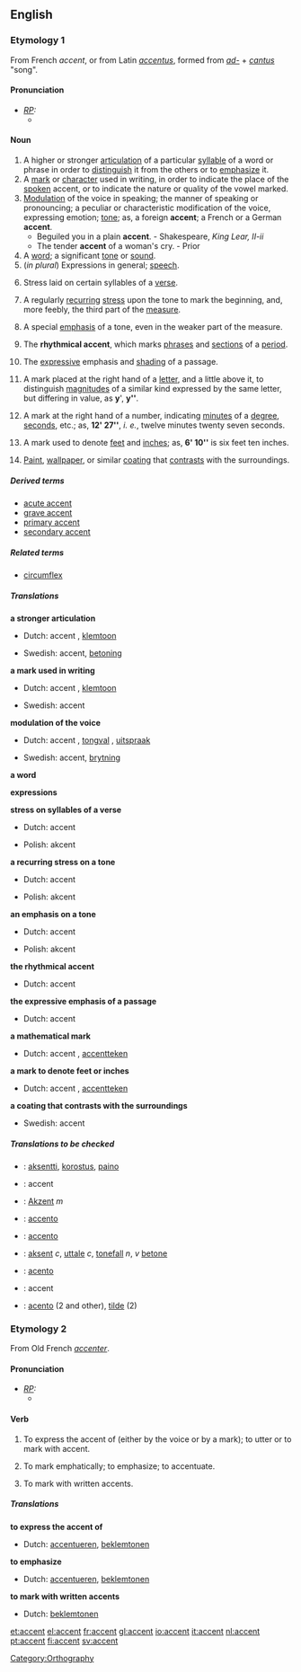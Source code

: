 ==English==

===Etymology 1===
From French ''accent'', or from Latin ''[[accentus]]'', formed from ''[[ad-]]'' + ''[[cantus]]'' "song".

====Pronunciation====
* ''[[RP]]:''
** {{IPA|/ˈæksənt/}}

====Noun====
{{en-noun-reg}}
# A higher or stronger [[articulation]] of a particular [[syllable]] of a word or phrase in order to [[distinguish]] it from the others or to [[emphasize]] it.
# A [[mark]] or [[character]] used in writing, in order to indicate the place of the [[spoken]] accent, or to indicate the nature or quality of the vowel marked.
# [[modulation|Modulation]] of the voice in speaking; the manner of speaking or pronouncing; a peculiar or characteristic modification of the voice, expressing emotion; [[tone]]; as, a foreign '''accent'''; a French or a German '''accent'''.
#* Beguiled you in a plain '''accent'''. - Shakespeare, ''King Lear, II-ii''
#* The tender '''accent''' of a woman's cry. - Prior
# A [[word]]; a significant [[tone]] or [[sound]].
# (''in plural'') Expressions in general; [[speech]].
# {{prosody}} Stress laid on certain syllables of a [[verse]].
# {{music}} A regularly [[recur]]ring [[stress]] upon the tone to mark the beginning, and, more feebly, the third part of the [[measure]].
# {{music}} A special [[emphasis]] of a tone, even in the weaker part of the measure.
# {{music}} The '''rhythmical accent''', which marks [[phrase]]s and [[section]]s of a [[period]].
# {{music}} The [[expressive]] emphasis and [[shading]] of a passage.
# {{mathematics}} A mark placed at the right hand of a [[letter]], and a little above it, to distinguish [[magnitude]]s of a similar kind expressed by the same letter, but differing in value, as '''y'''', '''y<nowiki>''</nowiki>'''.
# {{trigonometry}} A mark at the right hand of a number, indicating [[minute]]s of a [[degree]], [[second]]s, etc.; as, '''12' 27<nowiki>''</nowiki>''', ''i. e.'', twelve minutes twenty seven seconds.
# {{engineering}} A mark used to denote [[feet]] and [[inch]]es; as, '''6' 10<nowiki>''</nowiki>''' is six feet ten inches.
# [[paint|Paint]], [[wallpaper]], or similar [[coating]] that [[contrast]]s with the surroundings.

=====Derived terms=====
* [[acute accent]]
* [[grave accent]]
* [[primary accent]]
* [[secondary accent]]

=====Related terms=====
* [[circumflex]]

=====Translations=====
'''a stronger articulation'''
{{top}}
*Dutch: accent {{n}}, [[klemtoon]] {{m}}
{{mid}}
*Swedish: accent, [[betoning]]
{{bottom}}

'''a mark used in writing'''
{{top}}
*Dutch: accent {{n}}, [[klemtoon]] {{m}}
{{mid}}
*Swedish: accent
{{bottom}}

'''modulation of the voice'''
{{top}}
*Dutch: accent {{n}}, [[tongval]] {{m}}, [[uitspraak]] {{f}}
{{mid}}
*Swedish: accent, [[brytning]]
{{bottom}}

'''a word'''
{{top}}
{{mid}}
{{bottom}}

'''expressions'''
{{top}}
{{mid}}
{{bottom}}

'''stress on syllables of a verse'''
{{top}}
*Dutch: accent {{n}}
{{mid}}
*Polish: akcent {{m}}
{{bottom}}

'''a recurring stress on a tone'''
{{top}}
*Dutch: accent {{n}}
{{mid}}
*Polish: akcent {{m}}
{{bottom}}

'''an emphasis on a tone'''
{{top}}
*Dutch: accent {{n}}
{{mid}}
*Polish: akcent {{m}}
{{bottom}}

'''the rhythmical accent'''
{{top}}
*Dutch: accent {{n}}
{{mid}}
{{bottom}}

'''the expressive emphasis of a passage'''
{{top}}
*Dutch: accent {{n}}
{{mid}}
{{bottom}}

'''a mathematical mark'''
{{top}}
*Dutch: accent {{n}}, [[accentteken]] {{n}}
{{mid}}
{{bottom}}

'''a mark to denote feet or inches'''
{{top}}
*Dutch: accent {{n}}, [[accentteken]] {{n}}
{{mid}}
{{bottom}}

'''a coating that contrasts with the surroundings'''
{{top}}
{{mid}}
*Swedish: accent
{{bottom}}

=====Translations to be checked=====
{{checktrans}}
*{{ttbc|Finnish}}: [[aksentti]], [[korostus]], [[paino]]
*{{ttbc|French}}: accent
*{{ttbc|German}}: [[Akzent]]  ''m''
*{{ttbc|Interlingua}}: [[accento]]
*{{ttbc|Italian}}: [[accento]]
*{{ttbc|Norwegian}}: [[aksent]] ''c'', [[uttale]] ''c'', [[tonefall]] ''n'', ''v'' [[betone]]
*{{ttbc|Portuguese}}: [[acento]]
*{{ttbc|Romanian}}: accent
*{{ttbc|Spanish}}: [[acento]] (2 and other), [[tilde]] (2)

===Etymology 2===
From Old French ''[[accenter]]''.

====Pronunciation====
* ''[[RP]]:''
** {{IPA|/əkˈsent/}}

====Verb====
{{en-infl-reg-consonant|accent||}}
# {{transitive}} To express the accent of (either by the voice or by a mark); to utter or to mark with accent.
# {{transitive}} To mark emphatically; to emphasize; to accentuate.
# {{transitive}} To mark with written accents.

=====Translations=====
'''to express the accent of'''
{{top}}
* Dutch: [[accentueren]], [[beklemtonen]]
{{mid}}
{{bottom}}

'''to emphasize'''
{{top}}
* Dutch: [[accentueren]], [[beklemtonen]]
{{mid}}
{{bottom}}

'''to mark with written accents'''
{{top}}
* Dutch: [[beklemtonen]]
{{mid}}
{{bottom}}


[[Category:Orthography]]

[[et:accent]]
[[el:accent]]
[[fr:accent]]
[[gl:accent]]
[[io:accent]]
[[it:accent]]
[[nl:accent]]
[[pt:accent]]
[[fi:accent]]
[[sv:accent]]
